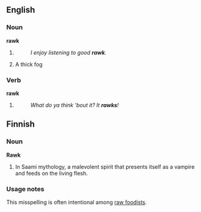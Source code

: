 ==English==
===Noun===
'''rawk'''
#{{misspelling of|rock}}
#: ''I enjoy listening to good '''rawk'''.''
#{{Yorkshire dialect}} A thick fog

===Verb===
'''rawk'''
#{{misspelling of|rock}}
#: ''What do ya think 'bout it? It '''rawks'''!''

==Finnish==
===Noun===
'''Rawk'''
# In Saami mythology, a malevolent spirit that presents itself as a vampire and feeds on the living flesh.

===Usage notes===
This misspelling is often intentional among [[raw foodist]]s.